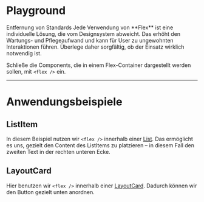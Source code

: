 # Playground

<Alert>
  <Heading>Entfernung von Standards</Heading>
  <Content>
    Jede Verwendung von **Flex** ist eine individuelle Lösung, die vom Designsystem abweicht. 
    Das erhöht den Wartungs- und Pflegeaufwand und kann für User zu ungewohnten Interaktionen führen. 
    Überlege daher sorgfältig, ob der Einsatz wirklich notwendig ist.
  </Content>
</Alert>

Schließe die Components, die in einem Flex-Container dargestellt werden sollen, mit `<flex />` ein.

<LiveCodeEditor bgColor="dark" />

---

# Anwendungsbeispiele

## ListItem

In diesem Beispiel nutzen wir `<flex />` innerhalb einer [List](/03-components/structure/list). 
Das ermöglicht es uns, gezielt den Content des ListItems zu platzieren – in diesem Fall 
den zweiten Text in der rechten unteren Ecke.

<LiveCodeEditor example="listItem" editorCollapsed />

## LayoutCard

Hier benutzen wir `<flex />` innerhalb einer [LayoutCard](/03-components/structure/layout-card). 
Dadurch können wir den Button gezielt unten anordnen.

<LiveCodeEditor example="layoutCard" editorCollapsed />
